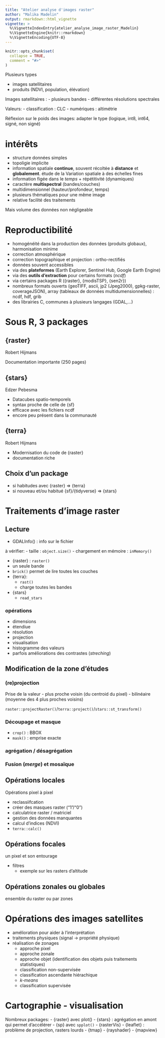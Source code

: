 ---
title: "Atelier analyse d'images raster"
author: "Malika Madelin"
output: rmarkdown::html_vignette
vignette: >
  %\VignetteIndexEntry{atelier_analyse_image_raster_Madelin}
  %\VignetteEngine{knitr::rmarkdown}
  %\VignetteEncoding{UTF-8}
---

```{r, include = FALSE}
knitr::opts_chunk$set(
  collapse = TRUE,
  comment = "#>"
)
```


Plusieurs types

- images satellitaires
- produits (NDVI, population, élévation)

Images satellitaires :
 - plusieurs bandes
 - différentes résolutions spectrales
 
Valeurs:
- classification : CLC 
- numériques : altimétrie

Réflexion sur le poids des images: adapter le type (logique, int8, int64, signé, non signé)

# intérêts

- structure données simples
- topoligie implicite
- information spatiale **continue**, souvent récoltée à **distance** et **globalement**.  étude de la Variation spatiale à des échelles fines
- information figée dans le *temps* + répétitivité (dynamiques)
- caractère **multispectral** (bandes/couches)
- multidimensionnel (hauteur/profondeur, temps)
- plusieurs thématiques pour une même image
- relative facilité des traitements

Mais volume des données non négligeable

# Reproductibilité

- homogénéité dans la production des données (produits globaux), harmonisation minime
 - correction atmosphérique
 - correction topographique et projection : ortho-rectifiés
- données souvent accessibles 
 - via des **plateformes** (Earth Explorer, Sentinel Hub, Google Earth Engine)
 - via des **outils d'extraction** pour certains formats (*ncdf*)
 - via certains packages R ({raster}, {modisTSP}, {sen2r})
- nombreux formats ouverts (geoTIFF, ascii, jp2 (Jpeg2000), gpkg-raster, coverageJSON), array (tableaux de données multidumensionnelles) : ncdf, hdf, grib
- des librairies C, communes à plusieurs langages (GDAL,...)

# Sous R, 3 packages

## {raster}

Robert Hijmans

Documentation importante (250 pages)

## {stars}

Edzer Pebesma

- Datacubes spatio-temporels
- syntax proche de celle de {sf}
- efficace avec les fichiers ncdf
- encore peu présent dans la communauté

## {terra}

Robert Hijmans

- Modernisation du code de {raster}
- documentation riche

## Choix d'un package

- si habitudes avec {raster} => {terra}
- si nouveau et/ou habitué {sf}/{tidyverse} => {stars}

# Traitements d'image raster

## Lecture

- GDALInfo() : info sur le fichier

à vérifier:
- taille : `object.size()`
- chargement en mémoire : `inMemory()`

- {raster} : `raster()`
 - un seule bande
 - `brick()` permet de lire toutes les couches
- {terra}:
  - `rast()`
  - charge toutes les bandes
- {stars}
  - `read_stars`
  
### opérations

- dimensions
- étendiue
- résolution
- projection
- visualisation
- histogramme des valeurs
- parfois améliorations des contrastes (*streching*)

## Modification de la zone d'études
### (re)projection

Prise de la valeur
- plus proche voisin (du centroid du pixel)
- bilinéaire (moyenne des 4 plus proches voisins)

`raster::projectRaster()`/`terra::project()`/`stars::st_transform()`

### Découpage et masque

- `crop()` : BBOX
- `mask()` : emprise exacte

### agrégation / désagrégation
### Fusion (*merge*) et mosaïque

## Opérations locales

Opérations pixel à pixel

- reclassiifcation
- créer des masques raster ("1"/"0")
- calculatrice raster / matriciel
 - gestion des données manquantes
 - calcul d'indices (NDVI)
 - `terra::calc()`
 
## Opérations focales

un pixel et son entourage

- filtres
  - exemple sur les rasters d'altitude
  
## Opérations zonales ou globales

ensemble du raster ou par zones

# Opérations des images satellites

- amélioration pour aider à l'interprétation
- traitements physiques (signal -> propriété physique)
- réalisation de zonages
  - approche pixel
  - approche zonale
  - approche objet (identification des objets puis traitements statistiques)
  - classification non-supervisée
   - classification ascendante hiérachique
   - *k-means*
  - classification supervisée
  
# Cartographie - visualisation

Nombreux packages:
- {raster} avec plot()
- {stars} : agrégation en amont qui permet d'accélérer
- {sp} avec `spplot()`
- {rasterVis}
- {leaflet} : problème de projection, rasters lourds
- {tmap}
- {rayshader}
- {mapview}


